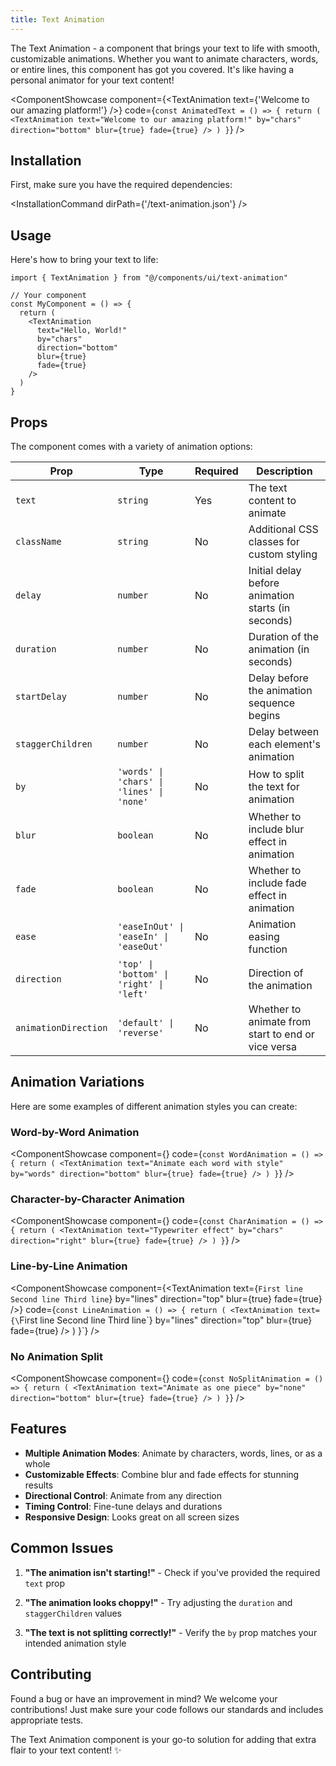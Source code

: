 ```yaml
---
title: Text Animation
---
```



The Text Animation - a component that brings your text to life with smooth, customizable animations. Whether you want to animate characters, words, or entire lines, this component has got you covered. It's like having a personal animator for your text content!

<ComponentShowcase component={<TextAnimation text={'Welcome to our amazing platform!'} />} code={`const AnimatedText = () => {
  return (
    <TextAnimation
      text="Welcome to our amazing platform!"
      by="chars"
      direction="bottom"
      blur={true}
      fade={true}
    />
  )
}`} />

## Installation

First, make sure you have the required dependencies:


<InstallationCommand dirPath={'/text-animation.json'} />


## Usage

Here's how to bring your text to life:

```tsx
import { TextAnimation } from "@/components/ui/text-animation"

// Your component
const MyComponent = () => {
  return (
    <TextAnimation
      text="Hello, World!"
      by="chars"
      direction="bottom"
      blur={true}
      fade={true}
    />
  )
}
```

## Props

The component comes with a variety of animation options:

| Prop | Type | Required | Description |
|------|------|----------|-------------|
| `text` | `string` | Yes | The text content to animate |
| `className` | `string` | No | Additional CSS classes for custom styling |
| `delay` | `number` | No | Initial delay before animation starts (in seconds) |
| `duration` | `number` | No | Duration of the animation (in seconds) |
| `startDelay` | `number` | No | Delay before the animation sequence begins |
| `staggerChildren` | `number` | No | Delay between each element's animation |
| `by` | `'words' \| 'chars' \| 'lines' \| 'none'` | No | How to split the text for animation |
| `blur` | `boolean` | No | Whether to include blur effect in animation |
| `fade` | `boolean` | No | Whether to include fade effect in animation |
| `ease` | `'easeInOut' \| 'easeIn' \| 'easeOut'` | No | Animation easing function |
| `direction` | `'top' \| 'bottom' \| 'right' \| 'left'` | No | Direction of the animation |
| `animationDirection` | `'default' \| 'reverse'` | No | Whether to animate from start to end or vice versa |

## Animation Variations

Here are some examples of different animation styles you can create:

### Word-by-Word Animation
<ComponentShowcase component={<TextAnimation text="Animate each word with style" by="words" direction="bottom" blur={true} fade={true} />} code={`const WordAnimation = () => {
  return (
    <TextAnimation
      text="Animate each word with style"
      by="words"
      direction="bottom"
      blur={true}
      fade={true}
    />
  )
}`} />

### Character-by-Character Animation
<ComponentShowcase component={<TextAnimation text="Typewriter effect" by="chars" direction="right" blur={true} fade={true} delay={0.5} />} code={`const CharAnimation = () => {
  return (
    <TextAnimation
      text="Typewriter effect"
      by="chars"
      direction="right"
      blur={true}
      fade={true}
    />
  )
}`} />

### Line-by-Line Animation
<ComponentShowcase component={<TextAnimation text={`First line
Second line
Third line`} by="lines" direction="top" blur={true} fade={true} />} code={`const LineAnimation = () => {
  return (
    <TextAnimation
      text={\`First line
Second line
Third line\`}
      by="lines"
      direction="top"
      blur={true}
      fade={true}
    />
  )
}`} />

### No Animation Split
<ComponentShowcase component={<TextAnimation text="Animate as one piece" by="none" direction="bottom" blur={true} fade={true} delay={1.5} />} code={`const NoSplitAnimation = () => {
  return (
    <TextAnimation
      text="Animate as one piece"
      by="none"
      direction="bottom"
      blur={true}
      fade={true}
    />
  )
}`} />

## Features

- **Multiple Animation Modes**: Animate by characters, words, lines, or as a whole
- **Customizable Effects**: Combine blur and fade effects for stunning results
- **Directional Control**: Animate from any direction
- **Timing Control**: Fine-tune delays and durations
- **Responsive Design**: Looks great on all screen sizes

## Common Issues

1. **"The animation isn't starting!"** - Check if you've provided the required `text` prop

2. **"The animation looks choppy!"** - Try adjusting the `duration` and `staggerChildren` values

3. **"The text is not splitting correctly!"** - Verify the `by` prop matches your intended animation style

## Contributing

Found a bug or have an improvement in mind? We welcome your contributions! Just make sure your code follows our standards and includes appropriate tests.

The Text Animation component is your go-to solution for adding that extra flair to your text content! ✨ 